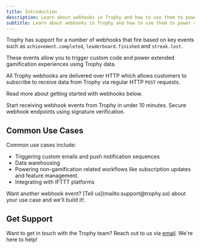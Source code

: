 ```yaml
---
title: Introduction
description: Learn about webhooks in Trophy and how to use them to power custom gamification integrations.
subtitle: Learn about webhooks in Trophy and how to use them to power custom gamification integrations.
---
```


Trophy has support for a number of webhooks that fire based on key events such as `achievement.completed`, `leaderboard.finished` and `streak.lost`.

These events allow you to trigger custom code and power extended gamification experiences using Trophy data.

All Trophy webhooks are delivered over HTTP which allows customers to subscribe to receive data from Trophy via regular HTTP `POST` requests.

Read more about getting started with webhooks below.

<CardGroup>
  <Card title="Quick Start" icon="circle-play" href="/webhooks/quickstart">
    Start receiving webhook events from Trophy in under 10 minutes.
  </Card>
  <Card title="Security" icon="shield-check" href="/webhooks/security">
    Secure webhook endpoints using signature verification.
  </Card>
</CardGroup>

## Common Use Cases

Common use cases include:

- Triggering custom emails and push notification sequences
- Data warehousing
- Powering non-gamification related workflows like subscription updates and feature management.
- Integrating with IFTTT platforms

<Note>
  Want another webhook event? [Tell us](mailto:support@trophy.so) about your use
  case and we'll build it!.
</Note>

## Get Support

Want to get in touch with the Trophy team? Reach out to us via [email](mailto:support@trophy.so). We're here to help!
